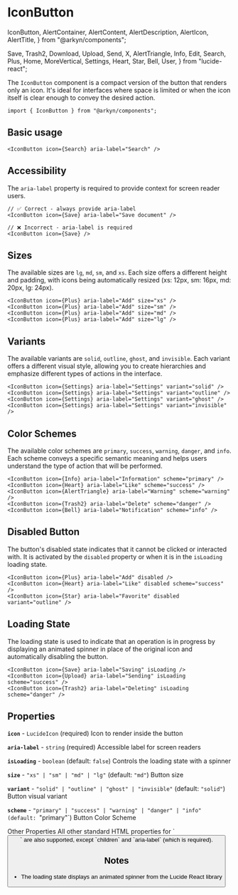 # IconButton

  IconButton,
  AlertContainer,
  AlertContent,
  AlertDescription,
  AlertIcon,
  AlertTitle,
} from "@arkyn/components";

  Save,
  Trash2,
  Download,
  Upload,
  Send,
  X,
  AlertTriangle,
  Info,
  Edit,
  Search,
  Plus,
  Home,
  MoreVertical,
  Settings,
  Heart,
  Star,
  Bell,
  User,
} from "lucide-react";

The `IconButton` component is a compact version of the button that renders only an icon. It's ideal for interfaces where space is limited or when the icon itself is clear enough to convey the desired action.

```tsx
import { IconButton } from "@arkyn/components";
```

## Basic usage

<div className="noContent">
  <IconButton icon={Search} aria-label="Search" />
</div>

```tsx
<IconButton icon={Search} aria-label="Search" />
```

## Accessibility

The `aria-label` property is required to provide context for screen reader users.

```tsx
// ✅ Correct - always provide aria-label
<IconButton icon={Save} aria-label="Save document" />

// ❌ Incorrect - aria-label is required
<IconButton icon={Save} />
```

## Sizes

The available sizes are `lg`, `md`, `sm`, and `xs`. Each size offers a different height and padding, with icons being automatically resized (xs: 12px, sm: 16px, md: 20px, lg: 24px).

<div className="noContent row">
  <IconButton icon={Plus} aria-label="Add" size="lg" />
  <IconButton icon={Plus} aria-label="Add" size="md" />
  <IconButton icon={Plus} aria-label="Add" size="sm" />
  <IconButton icon={Plus} aria-label="Add" size="xs" />
</div>

```tsx
<IconButton icon={Plus} aria-label="Add" size="xs" />
<IconButton icon={Plus} aria-label="Add" size="sm" />
<IconButton icon={Plus} aria-label="Add" size="md" />
<IconButton icon={Plus} aria-label="Add" size="lg" />
```

## Variants

The available variants are `solid`, `outline`, `ghost`, and `invisible`. Each variant offers a different visual style, allowing you to create hierarchies and emphasize different types of actions in the interface.

<div className="noContent row">
  <IconButton icon={Settings} aria-label="Settings" variant="solid" />
  <IconButton icon={Settings} aria-label="Settings" variant="outline" />
  <IconButton icon={Settings} aria-label="Settings" variant="ghost" />
  <IconButton icon={Settings} aria-label="Settings" variant="invisible" />
</div>

```tsx
<IconButton icon={Settings} aria-label="Settings" variant="solid" />
<IconButton icon={Settings} aria-label="Settings" variant="outline" />
<IconButton icon={Settings} aria-label="Settings" variant="ghost" />
<IconButton icon={Settings} aria-label="Settings" variant="invisible" />
```

## Color Schemes

The available color schemes are `primary`, `success`, `warning`, `danger`, and `info`. Each scheme conveys a specific semantic meaning and helps users understand the type of action that will be performed.

<div className="noContent row">
  <IconButton icon={Info} aria-label="Information" scheme="primary" />
  <IconButton icon={Heart} aria-label="Like" scheme="success" />
  <IconButton icon={AlertTriangle} aria-label="Warning" scheme="warning" />
  <IconButton icon={Trash2} aria-label="Delete" scheme="danger" />
  <IconButton icon={Bell} aria-label="Notification" scheme="info" />
</div>

```tsx
<IconButton icon={Info} aria-label="Information" scheme="primary" />
<IconButton icon={Heart} aria-label="Like" scheme="success" />
<IconButton icon={AlertTriangle} aria-label="Warning" scheme="warning" />
<IconButton icon={Trash2} aria-label="Delete" scheme="danger" />
<IconButton icon={Bell} aria-label="Notification" scheme="info" />
```

## Disabled Button

The button's disabled state indicates that it cannot be clicked or interacted with. It is activated by the `disabled` property or when it is in the `isLoading` loading state.

<div className="noContent row">
  <IconButton icon={Plus} aria-label="Add" disabled />
  <IconButton icon={Heart} aria-label="Like" disabled scheme="success" />
  <IconButton icon={Star} aria-label="Favorite" disabled variant="outline" />
</div>

```tsx
<IconButton icon={Plus} aria-label="Add" disabled />
<IconButton icon={Heart} aria-label="Like" disabled scheme="success" />
<IconButton icon={Star} aria-label="Favorite" disabled variant="outline" />
```

## Loading State

The loading state is used to indicate that an operation is in progress by displaying an animated spinner in place of the original icon and automatically disabling the button.

<div className="noContent row">
  <IconButton icon={Save} aria-label="Saving" isLoading />
  <IconButton icon={Upload} aria-label="Sending" isLoading scheme="success" />
  <IconButton icon={Trash2} aria-label="Deleting" isLoading scheme="danger" />
</div>

```tsx
<IconButton icon={Save} aria-label="Saving" isLoading />
<IconButton icon={Upload} aria-label="Sending" isLoading scheme="success" />
<IconButton icon={Trash2} aria-label="Deleting" isLoading scheme="danger" />
```

## Properties

**`icon`** - `LucideIcon` (required)
Icon to render inside the button

**`aria-label`** - `string` (required)
Accessible label for screen readers

**`isLoading`** - `boolean` (default: `false`)
Controls the loading state with a spinner

**`size`** - `"xs" | "sm" | "md" | "lg"` (default: `"md"`)
Button size

**`variant`** - `"solid" | "outline" | "ghost" | "invisible"` (default: `"solid"`)
Button visual variant

**`scheme`** - `"primary" | "success" | "warning" | "danger" | "info" (default: `"primary"`)
Button Color Scheme

<AlertContainer schema="info">
  <AlertIcon />
  <AlertContent>
    <AlertTitle>Other Properties</AlertTitle>
    <AlertDescription>
    All other standard HTML properties for `<button>` are also supported, except `children` and `aria-label` (which is required).
    </AlertDescription>
  </AlertContent>
</AlertContainer>

## Notes

- The loading state displays an animated spinner from the Lucide React library
